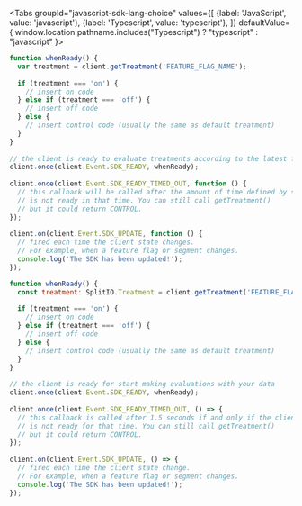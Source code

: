 
<Tabs
  groupId="javascript-sdk-lang-choice"
  values={[
    {label: 'JavaScript', value: 'javascript'},
    {label: 'Typescript', value: 'typescript'},
  ]} defaultValue={ window.location.pathname.includes("Typescript") ? "typescript" : "javascript" }>
  <TabItem value="javascript">

```javascript
function whenReady() {
  var treatment = client.getTreatment('FEATURE_FLAG_NAME');
 
  if (treatment === 'on') {
    // insert on code
  } else if (treatment === 'off') {
    // insert off code
  } else {
    // insert control code (usually the same as default treatment)
  }
}
 
// the client is ready to evaluate treatments according to the latest flag definitions
client.once(client.Event.SDK_READY, whenReady);
 
client.once(client.Event.SDK_READY_TIMED_OUT, function () {
  // this callback will be called after the amount of time defined by startup.readyTimeout if and only if the client
  // is not ready in that time. You can still call getTreatment() 
  // but it could return CONTROL.
});
 
client.on(client.Event.SDK_UPDATE, function () {
  // fired each time the client state changes. 
  // For example, when a feature flag or segment changes.
  console.log('The SDK has been updated!');
});
```

  </TabItem>
  <TabItem value="typescript">

```javascript
function whenReady() {
  const treatment: SplitIO.Treatment = client.getTreatment('FEATURE_FLAG_NAME');
 
  if (treatment === 'on') {
    // insert on code
  } else if (treatment === 'off') {
    // insert off code
  } else {
    // insert control code (usually the same as default treatment)
  }
}
 
// the client is ready for start making evaluations with your data
client.once(client.Event.SDK_READY, whenReady);
 
client.once(client.Event.SDK_READY_TIMED_OUT, () => {
  // this callback is called after 1.5 seconds if and only if the client
  // is not ready for that time. You can still call getTreatment() 
  // but it could return CONTROL.
});
 
client.on(client.Event.SDK_UPDATE, () => {
  // fired each time the client state change. 
  // For example, when a feature flag or segment changes.
  console.log('The SDK has been updated!');
});
```

  </TabItem>
</Tabs>